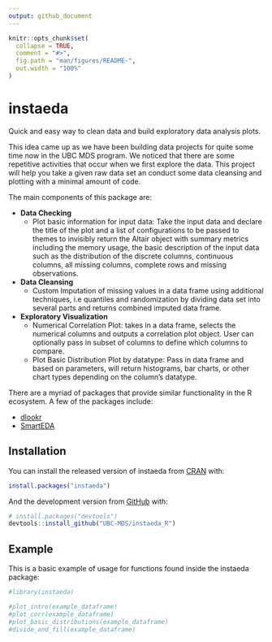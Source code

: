 ```yaml
---
output: github_document
---
```


<!-- README.md is generated from README.Rmd. Please edit that file -->

```r
knitr::opts_chunk$set(
  collapse = TRUE,
  comment = "#>",
  fig.path = "man/figures/README-",
  out.width = "100%"
)
```

# instaeda

<!-- badges: start -->
<!-- badges: end -->

Quick and easy way to clean data and build exploratory data analysis plots.

This idea came up as we have been building data projects for quite some time now in the UBC MDS program. We noticed that there are some repetitive activities that occur when we first explore the data. This project will help you take a given raw data set an conduct some data cleansing and plotting with a minimal amount of code.

The main components of this package are:

- **Data Checking**
  - Plot basic information for input data: Take the input data and declare the title of the plot and a list of configurations to be passed to themes to invisibly return the Altair object with summary metrics including the memory usage, the basic description of the input data such as the distribution of the discrete columns, continuous columns, all missing columns, complete rows and missing observations. 
  
- **Data Cleansing**
  - Custom Imputation of missing values in a data frame using additional techniques, i.e quantiles and randomization by dividing data set into several parts and returns combined imputed data frame.

- **Exploratory Visualization**
  - Numerical Correlation Plot: takes in a data frame, selects the numerical columns and outputs a correlation plot object. User can optionally pass in subset of columns to define which columns to compare.
  - Plot Basic Distribution Plot by datatype: Pass in data frame and based on parameters, will return histograms, bar charts, or other chart types depending on the column's datatype.

There are a myriad of packages that provide similar functionality in the
R ecosystem. A few of the packages include:

  - [dlookr](https://cran.r-project.org/web/packages/dlookr/)
  - [SmartEDA](https://cran.r-project.org/web/packages/SmartEDA/)
  

## Installation

You can install the released version of instaeda from [CRAN](https://CRAN.R-project.org) with:

``` r
install.packages("instaeda")
```

And the development version from [GitHub](https://github.com/) with:

``` r
# install.packages("devtools")
devtools::install_github("UBC-MDS/instaeda_R")
```
## Example

This is a basic example of usage for functions found inside the instaeda package:

```r
#library(instaeda)

#plot_intro(example_dataframe)
#plot_corr(example_dataframe)
#plot_basic_distributions(example_dataframe)
#divide_and_fill(example_dataframe)
```


